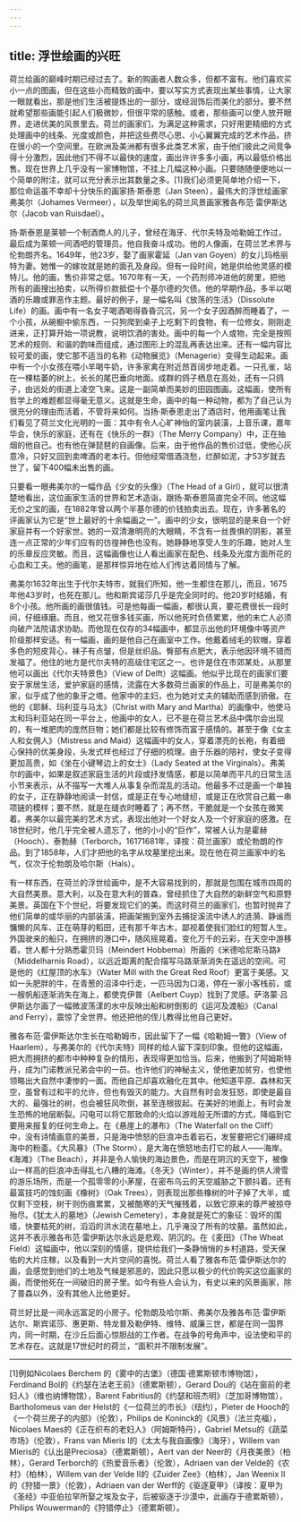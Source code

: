 ```yaml
---
---
---
```

title: 浮世绘画的兴旺
---




荷兰绘画的巅峰时期已经过去了。新的购画者人数众多，但都不富有。他们喜欢买小一点的图画，但在这些小而精致的画中，要以写实方式表现出某些事情，让大家一眼就看出，那是他们生活被提炼出的一部分，或经润饰后而美化的部分。要不然就希望那些画能引起人们极微妙，但很平常的感触。或者，那些画可以使人放开眼界，走进优美的风景里去。荷兰的画家们，为满足这种需求，只好用更精细的方式处理画中的线条、光度或颜色，并把这些费尽心思、小心翼翼完成的艺术作品，挤在很小的一个空间里。在欧洲及美洲都有很多此类艺术家，由于他们彼此之间竞争得十分激烈，因此他们不得不以最快的速度，画出许许多多小画，再以最低价格出售。现在世界上几乎没有一家博物馆，不挂上几幅这种小画。只要随随便便地以一个简单的附注，就可以充分表示出其数量之多。[1]我们必须更简单地介绍一下，那位命运虽不幸却十分快乐的画家扬·斯泰恩（Jan Steen），最伟大的浮世绘画家弗美尔（Johames Vermeer），以及举世闻名的荷兰风景画家雅各布范·雷伊斯达尔（Jacob van Ruisdael）。

扬·斯泰恩是莱顿一个制酒商人的儿子，曾经在海牙、代尔夫特及哈勒姆工作过，最后成为莱顿一间酒吧的管理员。他自我奋斗成功。他的人像画，在荷兰艺术界与伦勃朗齐名。1649年，他23岁，娶了画家霍延（Jan van Goyen）的女儿玛格丽特为妻。她惟一的嫁妆就是她的面孔及身段。但有一段时间，她是供给他灵感的模特儿。他的画，售价非常之低。1670年有一天，一个药剂师冲进他的房里，把他所有的画搜出拍卖，以所得价款抵偿十个基尔德的欠债。他的早期作品，多半以喝酒的乐趣或罪恶作主题。最好的例子，是一幅名叫《放荡的生活》（Dissolute Life）的画。画中有一名女子喝酒喝得昏昏沉沉，另一个女子因酒醉而睡着了，一个小孩，从碗橱中偷东西，一只狗爬到桌子上吃剩下的食物，有一位修女，刚刚走进来，正打算开始一项说教，说明饮酒的害处。画中的每一个人或物，完全是按照艺术的规则、和谐的韵味而组成，通过图形上的混乱再表达出来。还有一幅内容比较可爱的画，使它那不适当的名称《动物展览》（Menagerie）变得生动起来。画中有一个小女孩在喂小羊喝牛奶，许多家禽在附近昂首阔步地走着。一只孔雀，站在一棵枯萎的树上，长长的尾巴垂向地面。成群的鸽子栖息在高处，还有一只鸽子，由远处的街道上凌空飞来。这是一副简单而美妙的田园图画。这幅画，使所有哲学上的难题都显得毫无意义。这就是生命，画中的每一种动物，都为了自己认为很充分的理由而活着，不管将来如何。当扬·斯泰恩走出了酒店时，他用画笔让我们看见了荷兰文化光明的一面：其中有令人心旷神怡的室内装潢，上音乐课，嘉年华会，快乐的家庭，还有在《快乐的一群》（The Merry Company）中，正在抽烟的他自己。也有他在弹琵琶的自画像。后来，由于他作品的售价过低，使他心灰意冷，只好又回到卖啤酒的老本行。但他经常借酒浇愁，烂醉如泥，才53岁就去世了，留下400幅未出售的画。

只要看一眼弗美尔的一幅作品《少女的头像》（The Head of a Girl），就可以很清楚地看出，这位画家生活的世界和艺术造诣，跟扬·斯泰恩简直完全不同。他这幅无价之宝的画，在1882年曾以两个半基尔德的价钱拍卖出去。现在，许多著名的评画家认为它是“世上最好的十余幅画之一”。画中的少女，很明显的是来自一个好家庭并有一个好家世。她的一双清澈明亮的大眼睛，不含有一丝畏惧的阴影，甚至连一点正常的少年们应有的彷徨神色也没有。她静静地享受人生的乐趣，她对人生的乐章反应灵敏。而且，这幅画像也让人看出画家在配色、线条及光度方面所花的心血和工夫。他的画笔，是那样惊异地在给人们传达着同情与了解。

弗美尔1632年出生于代尔夫特市，就我们所知，他一生都住在那儿，而且，1675年他43岁时，也死在那儿。他和斯宾诺莎几乎是完全同时的。他20岁时结婚，有8个小孩。他所画的画很值钱。可是他每画一幅画，都很认真，要花费很长一段时间，仔细琢磨。而且，他又花很多钱买画，所以他死时负债累累，他的未亡人必须向破产法院请求协助。而他现在仅存的34幅画中，都显示出他的环境像中等资产阶级那样安适。有一幅画，画的是他自己在画室中工作。他戴着绒毛的软帽，穿着多色的短皮背心，袜子有点皱，但是丝织品。臀部有点肥大，表示他因环境不错而发福了。他住的地方是代尔夫特的高级住宅区之一。也许是住在市郊某处，从那里他可以画出《代尔夫特景色》（View of Delft）这幅画。他似乎比现在的画家们要安于家居生活，爱护家庭的感情，流露在大多数荷兰画家的作品上，可是弗美尔的家，似乎成了他的象牙之塔。他家中的主妇，也为她对丈夫的辅助而感到骄傲。在他的《耶稣、玛利亚与马太》（Christ with Mary and Martha）的画像中，他使马太和玛利亚站在同一平台上，他画中的女人，已不是在荷兰艺术品中偶尔会出现的，有一堆肥肉的庞然巨物；她们都是比较有修饰而富于感情的。甚至于像《女主人和女佣人》（Mistress and Maid）这幅画中的女人，穿着漂亮的长袍，有着细心保持的优美身段，头发式样也经过了仔细的梳理。由于乐器的陪衬，使女子变得更加高贵，如《坐在小键琴边上的女士》（Lady Seated at the Virginals）。弗美尔的画中，如果是叙述家庭生活的片段或抒发情感，都是以简单而平凡的日常生活小节来表示，从不描写一大堆人从事复杂而混乱的活动。他最多不过是画一个单独的女子，正在静静地阅读一封信，或是正在专心地缝纫，或是正在欣赏自己戴一串项链的模样；要不然，就是在缝衣时睡着了；再不然，干脆就是一个女孩在微笑着。弗美尔以最完美的艺术方式，表现出他对一个好女人及一个好家庭的感激。在18世纪时，他几乎完全被人遗忘了，他的小小的“巨作”，常被人认为是霍赫（Hooch）、泰勃赫（Terborch，16171681年，译按：荷兰画家）或伦勃朗的作品。到了1858年，人们才把他的名字从坟墓里挖出来。现在他在荷兰画家中的名气，仅次于伦勃朗及哈尔斯（Hals）。

有一样东西，在荷兰的浮世绘画中，是不大容易找到的，那就是包围在城市四周的大自然美景。意大利，以及在意大利的普森，曾经抓住了大自然的新鲜空气和原野美景。英国在下个世纪，将要发现它们的美。而这时荷兰的画家们，也暂时抛弃了他们简单的或华丽的内部装潢，把画架搬到室外去捕捉溪流中诱人的涟漪、静谧而慵懒的风车、正在萌芽的稻田，还有那千年古木，鄙视着使我们脸红的短暂人生。外国驶来的船只，在拥挤的港口中，随风摇晃着。变化万千的云彩，在天空中游移着。世人都十分熟悉霍贝玛（Meindert Hobbema）所画的《米德哈尼斯马路》（Middelharnis Road），以远近距离的配合描写马路渐渐消失在遥远的空间。可是他的《红屋顶的水车》（Water Mill with the Great Red Roof）更富于美感。又如一头肥胖的牛，在青葱的沼泽中行走，一匹马因为口渴，停在一家小客栈前，或一艘帆船逐渐消失在海上，都使克伊普（Aelbert Cuyp）找到了灵感。萨洛蒙·吕伊斯达尔画了一幅微波荡漾的水中反映出船和树倒影的《运河及渡船》（Canal and Ferry），震惊了全世界。他还把他的侄儿教得比他自己更好。

雅各布范·雷伊斯达尔生长在哈勒姆市，因此留下了一幅《哈勒姆一瞥》（View of Haarlem），与弗美尔的《代尔夫特》同样的给人留下深刻印象。但他的这幅画，把大而拥挤的都市中种种复杂的情形，表现得更加恰当。后来，他搬到了阿姆斯特丹，成为门诺教派兄弟会中的一员。也许他们的神秘主义，使他更加贫穷，也使他领略出大自然中凄惨的一面。而他自己却喜欢融化在其中。他知道平原、森林和天空，虽曾有过和平的允许，但也有毁灭的能力。大自然有时会发狂怒，即使是最自大的、最强壮的树，也会被狂风吹倒，甚至连根拔起。在美好的地面上，有时会发生恐怖的地层断裂。闪电可以将它那致命的火焰以游戏般无所谓的方式，降临到它要用来报复的任何生命上。在《悬崖上的瀑布》（The Waterfall on the Cliff）中，没有诗情画意的美景，只是海中愤怒的巨浪冲击着岩石，发誓要把它们碾碎成海中的粉齑。《大风暴》（The Storm），是大海在愤怒地击打它的敌人——海岸。《海滩》（The Beach），并非是令人愉快的海边景色，而是在阴沉的天空下，被像山一样高的巨浪冲击得乱七八糟的海滩。《冬天》（Winter），并不是画的供人滑雪的游乐场所，而是一个孤零零的小茅屋，在密布乌云的天空威胁之下颤抖着。还有最富技巧的蚀刻画《橡树》（Oak Trees），则表现出那些橡树的叶子掉了大半，或仅剩下空枝，树干则伤痕累累，又被酷寒的天气摧残着，以致它原来的尊严被掠夺殆尽。《犹太人的墓地》（Jewish Cemetery），本身就是死亡的象征：毁坏的围墙，快要枯死的树，滔滔的洪水流在墓地上，几乎淹没了所有的坟墓。虽然如此，这并不表示雅各布范·雷伊斯达尔永远是悲观、阴沉的。在《麦田》（The Wheat Field）这幅画中，他以深刻的情感，提供给我们一条静悄悄的乡村道路，受天保佑的大片庄稼，以及看到一大片空间的喜悦。荷兰人看了雅各布范·雷伊斯达尔的画，会感觉到他们的土地及气候是邪恶的，因此只愿以极少的代价购买这位画家的画，而使他死在一间破旧的房子里。如今有些人会认为，有史以来的风景画家，除了普森以外，没有其他人比他更好。

荷兰好比是一间永远富足的小房子。伦勃朗及哈尔斯、弗美尔及雅各布范·雷伊斯达尔、斯宾诺莎、惠更斯、特龙普及勒伊特、维特、威廉三世，都是在同一国界内，同一时期，在沙丘后面心惊胆战的工作者。在战争的号角声中，设法使和平的艺术存在。这就是17世纪时的荷兰，“面积并不限制发展”。



* * *



[1]例如Nicolaes Berchem 的《雾中的古堡》（德国·德累斯顿市博物馆），Ferdinand Bol的《约瑟在法老王前》（德累斯顿），Gerard Dou的《站在窗前的老妇人》（维也纳博物馆），Barent Fabritius的《约瑟和班杰明》（芝加哥博物馆），Bartholomeus van der Helst的《一位荷兰的市长》（纽约），Pieter de Hooch的《一个荷兰房子的内部》（伦敦），Philips de Koninck的《风景》（法兰克福），Nicolaes Maes的《正在织布的老妇人》（阿姆斯特丹），Gabriel Metsu的《蔬菜市场》（伦敦），Frans van Mieris I的《太太与我自画像》（海牙），Willem van Mieris的《认出是Preciosa》（德累斯顿），Aert van der Neer的《月夜美景》（柏林），Gerard Terborch的《热爱音乐者》（伦敦），Adriaen van der Velde的《农村》（柏林），Willem van der Velde II的《Zuider Zee》（柏林），Jan Weenix II的《狩猎一景》（伦敦），Adriaen van der Werff的《驱逐夏甲》（译按：夏甲为《圣经》中亚伯拉罕所娶之埃及女子，后被驱逐于沙漠中，此画存于德累斯顿），Philips Wouwerman的《狩猎停止》（德累斯顿）。